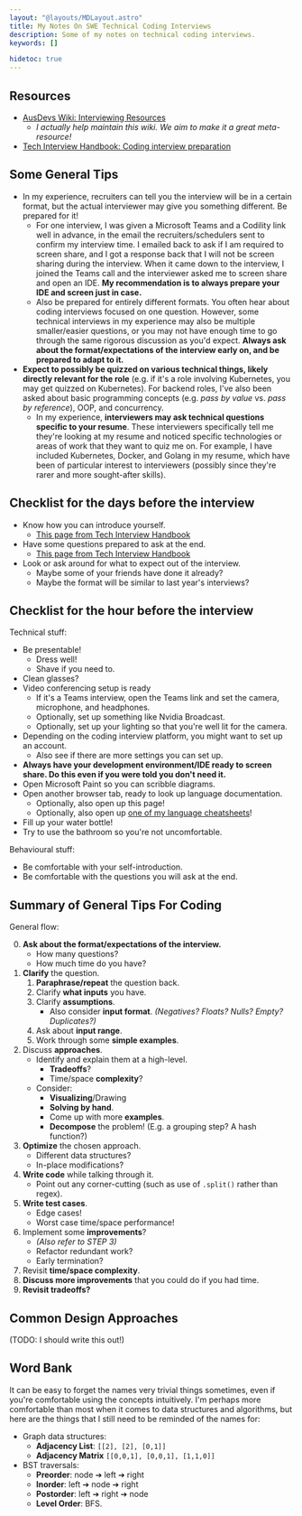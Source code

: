 ```yaml
---
layout: "@layouts/MDLayout.astro"
title: My Notes On SWE Technical Coding Interviews
description: Some of my notes on technical coding interviews.
keywords: []

hidetoc: true
---
```


## Resources

- [AusDevs Wiki: Interviewing Resources](https://ausdevs.com/resources/interviewing/)
    - *I actually help maintain this wiki. We aim to make it a great meta-resource!*
- [Tech Interview Handbook: Coding interview preparation](https://www.techinterviewhandbook.org/coding-interview-prep/)


## Some General Tips

- In my experience, recruiters can tell you the interview will be in a certain format, but the actual interviewer may give you something different. Be prepared for it!
    - For one interview, I was given a Microsoft Teams and a Codility link well in advance, in the email the recruiters/schedulers sent to confirm my interview time. I emailed back to ask if I am required to screen share, and I got a response back that I will not be screen sharing during the interview. When it came down to the interview, I joined the Teams call and the interviewer asked me to screen share and open an IDE. **My recommendation is to always prepare your IDE and screen just in case.**
    - Also be prepared for entirely different formats. You often hear about coding interviews focused on one question. However, some technical interviews in my experience may also be multiple smaller/easier questions, or you may not have enough time to go through the same rigorous discussion as you'd expect. **Always ask about the format/expectations of the interview early on, and be prepared to adapt to it.**
- **Expect to possibly be quizzed on various technical things, likely directly relevant for the role** (e.g. if it's a role involving Kubernetes, you may get quizzed on Kubernetes). For backend roles, I've also been asked about basic programming concepts (e.g. *pass by value* vs. *pass by reference*), OOP, and concurrency.
    - In my experience, **interviewers may ask technical questions specific to your resume**. These interviewers specifically tell me they're looking at my resume and noticed specific technologies or areas of work that they want to quiz me on. For example, I have included Kubernetes, Docker, and Golang in my resume, which have been of particular interest to interviewers (possibly since they're rarer and more sought-after skills).


## Checklist for the days before the interview

- Know how you can introduce yourself.
    - [This page from Tech Interview Handbook](https://www.techinterviewhandbook.org/self-introduction/)
- Have some questions prepared to ask at the end.
    - [This page from Tech Interview Handbook](https://www.techinterviewhandbook.org/final-questions/)
- Look or ask around for what to expect out of the interview.
    - Maybe some of your friends have done it already?
    - Maybe the format will be similar to last year's interviews?


## Checklist for the hour before the interview

Technical stuff:

- Be presentable!
    - Dress well!
    - Shave if you need to.
- Clean glasses?
- Video conferencing setup is ready
    - If it's a Teams interview, open the Teams link and set the camera, microphone, and headphones.
    - Optionally, set up something like Nvidia Broadcast.
    - Optionally, set up your lighting so that you're well lit for the camera.
- Depending on the coding interview platform, you might want to set up an account.
    - Also see if there are more settings you can set up.
- **Always have your development environment/IDE ready to screen share. Do this even if you were told you don't need it.**
- Open Microsoft Paint so you can scribble diagrams.
- Open another browser tab, ready to look up language documentation.
    - Optionally, also open up this page!
    - Optionally, also open up [one of my language cheatsheets](https://www.simshadows.com/c/cheatsheets/python/)!
- Fill up your water bottle!
- Try to use the bathroom so you're not uncomfortable.

Behavioural stuff:

- Be comfortable with your self-introduction.
- Be comfortable with the questions you will ask at the end.


## Summary of General Tips For Coding

General flow:

0. **Ask about the format/expectations of the interview.**
    - How many questions?
    - How much time do you have?
1. **Clarify** the question.
    1. **Paraphrase/repeat** the question back.
    2. Clarify **what inputs** you have.
    3. Clarify **assumptions**.
        - Also consider **input format**. *(Negatives? Floats? Nulls? Empty? Duplicates?)*
    4. Ask about **input range**.
    5. Work through some **simple examples**.
2. Discuss **approaches**.
    - Identify and explain them at a high-level.
        - **Tradeoffs**?
        - Time/space **complexity**?
    - Consider:
        - **Visualizing**/Drawing
        - **Solving by hand**.
        - Come up with more **examples**.
        - **Decompose** the problem! (E.g. a grouping step? A hash function?)
3. **Optimize** the chosen approach.
    - Different data structures?
    - In-place modifications?
4. **Write code** while talking through it.
    - Point out any corner-cutting (such as use of `.split()` rather than regex).
5. **Write test cases**.
    - Edge cases!
    - Worst case time/space performance!
6. Implement some **improvements**?
    - *(Also refer to STEP 3)*
    - Refactor redundant work?
    - Early termination?
7. Revisit **time/space complexity**.
8. **Discuss more improvements** that you could do if you had time.
9. **Revisit tradeoffs?**


## Common Design Approaches

(TODO: I should write this out!)


## Word Bank

It can be easy to forget the names very trivial things sometimes, even if you're comfortable using the concepts intuitively. I'm perhaps more comfortable than most when it comes to data structures and algorithms, but here are the things that I still need to be reminded of the names for:

- Graph data structures:
    - **Adjacency List**: `[[2], [2], [0,1]]`
    - **Adjacency Matrix** `[[0,0,1], [0,0,1], [1,1,0]]`
- BST traversals:
    - **Preorder**: node &#10132; left &#10132; right
    - **Inorder**: left &#10132; node &#10132; right
    - **Postorder**: left &#10132; right &#10132; node
    - **Level Order**: BFS.

